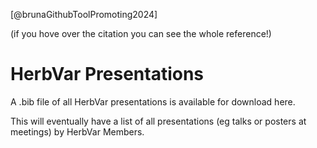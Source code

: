 
<!-- --- -->
<!-- # bibliography: project_presentations.bib -->
<!-- nocite: | -->
<!--     @* -->
<!-- --- -->

[@brunaGithubToolPromoting2024]

(if you hove over the citation you can see the whole reference!)

# HerbVar Presentations {.unnumbered}

A .bib file of all HerbVar presentations is available for download here.

This will eventually have a list of all presentations (eg talks or posters  at meetings) by HerbVar Members.


<!-- ::: {#refs} -->
<!-- ::: -->
